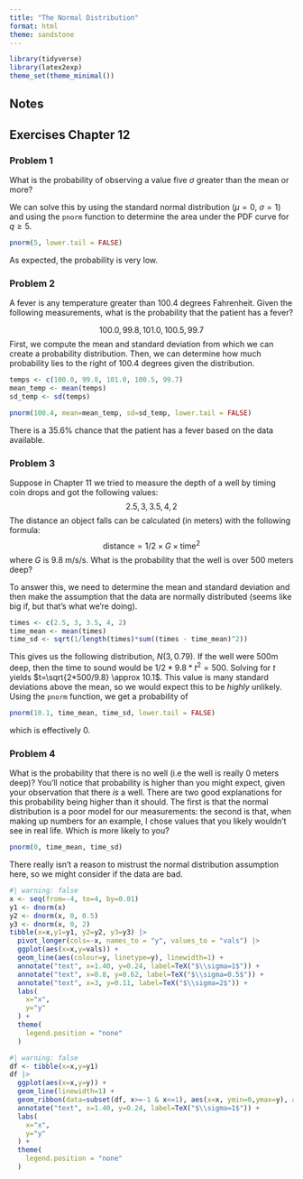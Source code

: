 ---
title: "The Normal Distribution"
format: html
theme: sandstone
---

```{r setup}
library(tidyverse)
library(latex2exp)
theme_set(theme_minimal())
```


## Notes

## Exercises Chapter 12

### Problem 1
What is the probability of observing a value five $\sigma$ greater than the mean or more?

We can solve this by using the standard normal distribution ($\mu=0$, $\sigma=1$) and using the `pnorm` function to determine the area under the PDF curve for $q\geq 5$.

```{r}
pnorm(5, lower.tail = FALSE)
```
As expected, the probability is very low.

### Problem 2
A fever is any temperature greater than 100.4 degrees Fahrenheit. Given the following measurements, what is the probability that the patient has a fever?

$$
100.0, 99.8, 101.0, 100.5, 99.7
$$
First, we compute the mean and standard deviation from which we can create a probability distribution. Then, we can determine how much probability lies to the right of 100.4 degrees given the distribution.

```{r}
temps <- c(100.0, 99.8, 101.0, 100.5, 99.7)
mean_temp <- mean(temps)
sd_temp <- sd(temps)

pnorm(100.4, mean=mean_temp, sd=sd_temp, lower.tail = FALSE)
```
There is a 35.6% chance that the patient has a fever based on the data available.

### Problem 3
Suppose in Chapter 11 we tried to measure the depth of a well by timing coin drops and got the following values:
$$
2.5, 3, 3.5, 4, 2
$$
The distance an object falls can be calculated (in meters) with the following formula:
$$
\text{distance} = 1/2 \times G \times \text{time}^2
$$
where $G$ is 9.8 m/s/s. What is the probability that the well is over 500 meters deep?

To answer this, we need to determine the mean and standard deviation and then make the assumption that the data are normally distributed (seems like big if, but that's what we're doing).

```{r}
times <- c(2.5, 3, 3.5, 4, 2)
time_mean <- mean(times)
time_sd <- sqrt(1/length(times)*sum((times - time_mean)^2))
```

This gives us the following distribution, $N(3,0.79)$. If the well were 500m deep, then the time to sound would be $1/2*9.8*t^2 = 500$. Solving for $t$ yields $t=\sqrt{2*500/9.8} \approx 10.1$. This value is many standard deviations above the mean, so we would expect this to be *highly* unlikely. Using the `pnorm` function, we get a probability of
```{r}
pnorm(10.1, time_mean, time_sd, lower.tail = FALSE)
```
which is effectively 0.

### Problem 4
What is the probability that there is no well (i.e the well is really 0 meters deep)? You'll notice that probability is higher than you might expect, given your observation that there *is* a well. There are two good explanations for this probability being higher than it should. The first is that the normal distribution is a poor model for our measurements: the second is that, when making up numbers for an example, I chose values that you likely wouldn't see in real life. Which is more likely to you?

```{r}
pnorm(0, time_mean, time_sd)
```
There really isn't a reason to mistrust the normal distribution assumption here, so we might consider if the data are bad.


```{r}
#| warning: false
x <- seq(from=-4, to=4, by=0.01)
y1 <- dnorm(x)
y2 <- dnorm(x, 0, 0.5)
y3 <- dnorm(x, 0, 2)
tibble(x=x,y1=y1, y2=y2, y3=y3) |> 
  pivot_longer(cols=-x, names_to = "y", values_to = "vals") |> 
  ggplot(aes(x=x,y=vals)) +
  geom_line(aes(colour=y, linetype=y), linewidth=1) +
  annotate("text", x=1.40, y=0.24, label=TeX("$\\sigma=1$")) +
  annotate("text", x=0.8, y=0.62, label=TeX("$\\sigma=0.5$")) +
  annotate("text", x=3, y=0.11, label=TeX("$\\sigma=2$")) +
  labs(
    x="x",
    y="y"
  ) +
  theme(
    legend.position = "none"
  )
```
```{r}
#| warning: false
df <- tibble(x=x,y=y1)
df |> 
  ggplot(aes(x=x,y=y)) +
  geom_line(linewidth=1) +
  geom_ribbon(data=subset(df, x>=-1 & x<=1), aes(x=x, ymin=0,ymax=y), alpha=0.4, fill="steelblue") +
  annotate("text", x=1.40, y=0.24, label=TeX("$\\sigma=1$")) +
  labs(
    x="x",
    y="y"
  ) +
  theme(
    legend.position = "none"
  )
```


